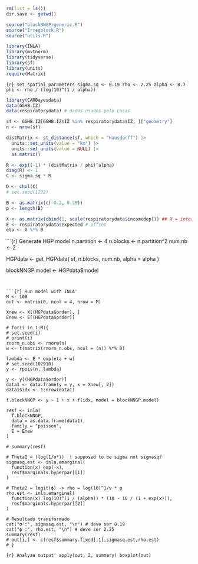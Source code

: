 ```r
rm(list = ls())
dir.save <- getwd()

source("blockNNGPrgeneric.R")
source("Irregblock.R")
source("utils.R")

library(INLA)
library(mvtnorm)
library(tidyverse)
library(sf)
library(units)
require(Matrix)

```

```{r} set spatial parameters
sigma.sq <- 0.19
rho <- 2.25
alpha <- 0.7  
phi <- rho / (log(10)^(1 / alpha))
```

```r
library(CARBayesdata)
data(GGHB.IZ)
data(respiratorydata) # dados usados pelo Lucas

sf <- GGHB.IZ[GGHB.IZ$IZ %in% respiratorydata$IZ, ]["geometry"]
n <- nrow(sf)

distMatrix <- st_distance(sf, which = "Hausdorff") |>
  units::set_units(value = "km") |>
  units::set_units(value = NULL) |>
  as.matrix()

R <- exp((-1) * (distMatrix / phi)^alpha)
diag(R) <- 1
C <- sigma.sq * R

D <- chol(C)
# set.seed(1232)

B <- as.matrix(c(-0.2, 0.35))
p <- length(B)

X <- as.matrix(cbind(1, scale(respiratorydata$incomedep))) ## X = intercept + covariate
E <- respiratorydata$expected # offset
eta <- X %*% B
```


```{r} Generate HGP model
n.partition <- 4
n.blocks <- n.partition^2
num.nb <- 2

HGPdata <- get_HGPdata(
  sf,
  n.blocks,
  num.nb,
  alpha = alpha
)

blockNNGP.model <- HGPdata$model
```


```{r} Run model with INLA'
M <- 100
out <- matrix(0, ncol = 4, nrow = M)

Xnew <- X[(HGPdata$order), ]
Enew <- E[(HGPdata$order)]

# for(i in 1:M){
# set.seed(i)
# print(i)
rnorm_n.obs <- rnorm(n)
w <- t(matrix(rnorm_n.obs, ncol = (n)) %*% D)

lambda <- E * exp(eta + w)
# set.seed(102910)
y <- rpois(n, lambda)

y <- y[(HGPdata$order)]
data1 <- data.frame(y = y, x = Xnew[, 2])
data1$idx <- 1:nrow(data1)

f.blockNNGP <- y ~ 1 + x + f(idx, model = blockNNGP.model)

resf <- inla(
  f.blockNNGP,
  data = as.data.frame(data1),
  family = "poisson",
  E = Enew
)

# summary(resf)

# Theta1 = (log(1/σ²))  ! supposed to be sigma not sigmasq?
sigmasq.est <- inla.emarginal(
  function(x) exp(-x),
  resf$marginals.hyperpar[[1]]
)

# Theta2 = logit(ϕ) -> rho = log(10)^1/ν * φ
rho.est <- inla.emarginal(
  function(x) log(10)^(1 / (alpha)) * (10 - 10 / (1 + exp(x))),
  resf$marginals.hyperpar[[2]]
)

# Resultado transformado
cat("σ²:", sigmasq.est, "\n") # deve ser 0.19
cat("ϕ :", rho.est, "\n") # deve ser 2.25
summary(resf)
# out[i,] <- c(resf$summary.fixed[,1],sigmasq.est,rho.est)
# }
```


```{r} Analyze output'
apply(out, 2, summary)
boxplot(out)
```
